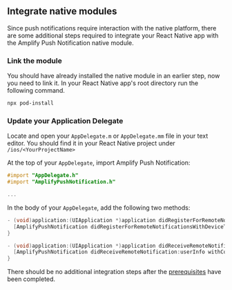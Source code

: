 ## Integrate native modules

<BlockSwitcher>
<Block name="iOS">

Since push notifications require interaction with the native platform, there are some additional steps required to integrate your React Native app with the Amplify Push Notification native module.

### Link the module
You should have already installed the native module in an earlier step, now you need to link it. In your React Native app's root directory run the following command.

```bash
npx pod-install
```

### Update your Application Delegate

Locate and open your `AppDelegate.m` or `AppDelegate.mm` file in your text editor. You should find it in your React Native project under `/ios/<YourProjectName>`

At the top of your `AppDelegate`, import Amplify Push Notification:

```objective-c
#import "AppDelegate.h"
#import "AmplifyPushNotification.h"

...
```

In the body of your `AppDelegate`, add the following two methods:

```objective-c
- (void)application:(UIApplication *)application didRegisterForRemoteNotificationsWithDeviceToken:(NSData *)deviceToken {
  [AmplifyPushNotification didRegisterForRemoteNotificationsWithDeviceToken:deviceToken];
}

- (void)application:(UIApplication *)application didReceiveRemoteNotification:(NSDictionary *)userInfo fetchCompletionHandler:(void (^)(UIBackgroundFetchResult result))completionHandler {
  [AmplifyPushNotification didReceiveRemoteNotification:userInfo withCompletionHandler:completionHandler];
}
```

</Block>
<Block name="Android">

There should be no additional integration steps after the [prerequisites](#prerequisites) have been completed.

</Block>
</BlockSwitcher>